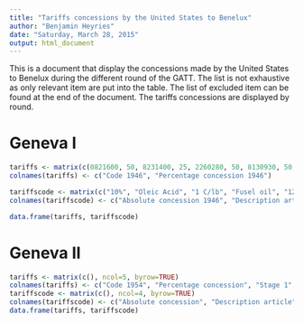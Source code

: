 ```yaml
---
title: "Tariffs concessions by the United States to Benelux"
author: "Benjamin Heyries"
date: "Saturday, March 28, 2015"
output: html_document
---
```


This is a document that display the concessions made by the United States to Benelux during the different round of the GATT. The list is not exhaustive as only relevant item are put into the table. The list of excluded item can be found at the end of the document.
The tariffs concessions are displayed by round.

Geneva I
================

```r
tariffs <- matrix(c(0821600, 50, 8231400, 25, 2260280, 50, 8130930, 50, 8243600, 33, 8380940, 00, 8380140, 50, 8380150, 50, 8240000, 50, 8241000, 50, 8402500, 50, 8402600, 50, 8140700, 50, 8380500, 00, 8040680, 50, 8089200, 50, 8380340, 00, 8380350, 00, 8380410, 50, 8380560, 33, 8380620, 50, 0097300, 10, 0097500, 50, 0932100, 50, 2946000, 50, 2946100, 50, 8291100, 31, "8380811M", 20, "8380811S", 50, 0821100, 50, 1422000, NA, 2260040, 50, 1428200, 33, 8420100, 38, 8380380, 44, 8420170, 25, 8410000, 42, 8410100, 50, 8411000, 33, 8330400, 50, 8330500, 25, 8340000, 25, 8350400, 50, 2812000, 43, 2815000, 50, 2815100, 33, 2815900, 50, 8380390, 22, 8380400, 38, 8380921, 50, 8380933, NA, 5380530, NA, 5380540, 50, 5720000, 50, 5722200, 50, 5181000, 60, 5181200, 50, 5182000, 50, 5420100, 50, 6301000, 50, 5250400, NA, 5200400, 30, 5200410, 30, 5200420, 30, 5200430, 30, 5200450, 30, 5200470, 30, 5200490, 30, 5200520, 30, 5200530, 30, 5200540, 30, 5200550, 30, 5200560, 30, 5200570, 30, 5200590, 30, 5200660, 30, 5200670, 30, 5200680, 30, 5200690, 30, 5200700, 30, 5200710, 30, 5200720, 30, 5200760, 30, 5200770, 30, 5200780, 30, 5200790, 30, 5200800, 30, 5200810, 30, 5200820, 30, 5250000, 50, 5250100, 50, 5240400, 50, 5220000, 50, 5220010, 50, 5220020, 50, 5220020, 50, 5220030, 50, 5220100, 50, 5220110, 50, 5220120, 50, 5220130, 50, 5220200, 50, 5220210, 50, 5220220, 50, 5240000, 50, 5240010, 50, 5240020, 50, 5240030, 50, 5240090, 50, 5240100, 50, 5240110, 50, 5240120, 50, 5240130, 50, 5240180, 50, 5240190, 50, 5240300, 50, 5240310, 50, 5240320, 50, 5270800, 50, 5290300, 33, 5080100, 50, 5080300, 50, 6003300, 30, 6003500, 33, 6020100, 50, 6020200, 50, 6021100, 50, 6021200, 50, 6005000, 50, 6005100, 50, 6005200, 50, 6005300, 50, 6008000, 50, 6008100, 50, 6008200, 50, 6008300, 50, 6008400, 50, 6041000, 50, 6041200, 50, 6041300, 50, 6041400, 50, 6042000, 50, 6042100, 50, 6042200, 50, 6042300, 50, 6042400, 50, 6044000, 50, 6044200, 50, 6044300, 50, 6044400, 50, 6053000, 50, 6053000, 50, 6053100, 50, 6053200, 50, 6053300, 50, 6055000, 50, 6055100, 50, 6055200, 50, 6055130, 50, 6039000, NA, 6039100, NA, 6039300, 50, 6054000, NA, 6054100, NA, 6054200, NA, 6054300, NA, 6054400, NA, 6054500, NA, 6054600, NA, 6054700, 50, 6054800, 50, "Vario", 50, 6081000, 38, 6081100, 33, 6111000, 40, 6101020, 43, 6111300, 46, 6110500, 25, 6110900, 25, 6036000, 50, 6098100, 50, 6790800, 40, 6094900, 50, 6100510, 50, 6100520, 50, 6100160, 40, 6113500, 50, 6092000, 50, 6092100, 50, 6092200, 50, 6092300, 50, 6092400, 50, 6200500, 50, 6200510, 50, 6200520, 43, 6112000, 25, 6112100, 33, 6112600, 00, 6112700, 50, 6111230, NA, 6200530, 50, 6200540, 50, 6200820, 40, 6200970, 50, 7090690, 50, 7090700, 43, 7090710, 43, 9470400, 33, 9470410, 50, 9470420, NA, 9470430, NA, 9470440, 30, 9470450, NA, 9470480, 39, 9470490, 50, 9470500, NA, 9470530, 00, 9470540, NA, 9470560, NA, 9470580, 45, 9590024, 50, 9550980, 50, 6559900, 50, 6100700, 40, 6100710, 50, 4280220, 50, 2620100, 33, 2601100, 20, 0040000, 44, 0040100, 36, 0040700, 41, 0041000, 49, 0041100, 50, 0041300, 50, 0036500, 50, 0046700, NA, 0862100, 50, 0862200, 50, 0862300, 00, 0862400, 50, 0862500, 50, 0862600, 50, 0700000, 40, 0700100, 33, 1090150, 50, 1059100, 50, 1059200, 00, 1318300, NA, 1330890, 50, 2501000, 50, 2503000, 00, 2504000, 17, 2506000, 50, 2506900, 33, 2552000, 00, 2552100, 50, 2265000, 50, 2451000, 17, 2454000, 33, 2454100, 33, 2456000, 00, 2460100, 33, 2460120, 00, 2460130, 00, 2460220, 33, 2460240, 38, 2460260, 50, 2460420, 25, 2460500, 33, 2460700, 00, 2460990, 33, 1191500, 50, 1236100, 50, 1236300, 33, 1210040, 50, 1235100, 29, 1235200, 40, 1249600, 50, 1250210, 50, 1210010, 50, 1250440, 33, 1250540, 17, 1502100, 33, 1503500, 33, 1503000, 25, 1502300, 25, 1503300, 25, 1770310, 50, 1800000, 50, 3078000, 27, 3080100, 44, 3086600, 40, 3230400, 40, 3224300, 50, 3224900, 50, 3262500, 00, 3262600, 00, 3262700, 50, 3390020, 50, 3272500, 50, 3417110, 00, 3417200, 50, 3417500, 25, 3248100, 50, 3286000, 50, 3276000, 50, 3274000, 50, 3248200, 50, 3287300, 50, 3285100, 50, 3285300, 50, 3963600, 50, 3550000, 25, 3550100, 19, 2553000, 18, 3553100, 23, 3553200, 19, 3553400, 25, 3553500, 19, 3553600, 30, 3553700, 25, 3553000, 00, 3553900, 00, 3554000, 00, 3609000, NA, 3609100, NA, 3609200, NA, 3670010, 25, 3670020, 25, 3670030, 25, 3670030, 25, 3670050, 25, 3670110, 25, 3670120, 25, 3670130, 25, 3670130, 25, 3670140, 25, 3670150, 25, 3801000, 50, 3801300, NA, 3801600, NA, 3801900, NA, 3802500, 50, 3802600, NA, 3802700, NA, 3802800, NA, 3805000, 50, 3805100, 50, 3805200, 50, 3810000, 20, 4740140, 50, 4721200, 50, 4721300, NA, 4727000, 00, 4727500, NA, 9040000, 50, 9040100, 50, 9040200, 00, 9040400, 47, 9522400, 50, 9522500, 47, 4274610, 50, 4724620, 50, 4724710, NA, 4772000, 50, 4717300, 50, 9510410, 47, 9510510, 40, 4799540, 00, 5520000, 50, 5520100, 50, 5520030, 50, 5520050, 50, 3910100, 50, 3910200, 50, 3910300, 50, 3910500, 50, 0741000, 46, 3698800, 50, 3698500, 50, 3698600, 50, 5957000, 00, 3163000, 50, 3163100, 44, 3293000, 50, 3293100, 44, 3643000, 50, 3643100, 44, 3749000, 50, 3749100, 44, 6883400, 50, 6883600, 44, 3963700, 50, 0306100, 17, 2950060, 50, 9850640, 50, 9010000, 50, 9010200, 50, 9010300, 50, 9010300, 50, 9010900, 50, 9019100, 50, 9019200, 50, 9019200, 50, 9019300, 50, 9019600, 50, 9019700, 50, 9019800, 50, 9030100, 00, 9800410, 50, 2260210, 25, 2260230, 25, 2210020, "Bind", 7890090, "Bind", 2308000, "Bind", 8380005, "Bind", 9919300, "Bind", 2201000, "Bind", 3411000, "Bind", 8380009, "Bind", 5009000, "Bind", 6661000, "Bind", 2210040, "Bind", 2210290, "Bind", 2210860, "Bind", 8380017, "Bind", 3403000, "Bind", 3403000, "Bind", 3409200, "Bind", 8500000, "Bind", 8509800, "Bind", 8511300, "Bind", 8519100, "Bind", 8519300, "Bind", 8519400, "Bind", 8519500, "Bind", 2102000, "Bind", 2109700, "Bind", 0930000, "Bind", 2237000, "Bind", 3428300, "Bind", 0715000, "Bind", 0729400, "Bind", 2274100, "Bind", 2280160, "Bind", 2243000, "Bind", 5054300, "Bind", 5054500, "Bind", 5054600, "Bind", 5054700, "Bind", 5057000, "Bind", 5062000, "Bind", 5067100, "Bind", 5076000, "Bind", 5077000, "Bind", 8130350, "Bind", 8102000, "Bind", 8103200, "Bind", 8103300, "Bind", 8103300, "Bind", 8103400, "Bind", 8103500, "Bind", 8103600, "Bind", 8103800, "Bind", 8103900, "Bind", 8360000, "Bind", 1227000, "Bind", 0293200, "Bind", 8335000, "Bind", 1529000, "Bind", 1539000, "Bind", 1540000, "Bind", 1541000, "Bind", 1542000, "Bind", 1228000, "Bind", 2934000, "Bind", 5750500, "Bind", 6093000, "Bind", 4066000, "Bind"), ncol=2, byrow=TRUE)
colnames(tariffs) <- c("Code 1946", "Percentage concession 1946")

tariffscode <- matrix(c("10%", "Oleic Acid", "1 C/lb", "Fusel oil", "12.5%", "Fatty alcohol", "7.5%", "Haarlem oil", "5%", "Amonium silicofluoride", "0%", "Laundry sour", "1/10 ct/lb", "Aluminum sulfate 1", "1/10 ct/lb", "Aluminium sulfate 2", "5/8 ct/lb", "Amonium Chloride", "0.5 ct/lb", "Amonium nitrate", "0.1 ct /lb",  "Whiting", "0.25 ct/lb", "Whiting ground", "7.5%", "Haarlem oil doses", "0", "Flavouring extracts with alcohol", "1.75 ct/lb + 10%", "Naphthalene", "3.5 ct/lb + 22.5%", "Saccharin", "0", "Cobalt lineleate", "0", "Cobalt sulfate", "2 ct/lb", "Amyl acetate", "5%", "Flavouring extracts without alcohol", "5.5 ct/lb", "Hexamethylenotetramine", "2% + 0 ct", "Gelatine less 40 ct", "3.5 ct/lb + 10%", "Gelatine less 80 ct", "4 ct/lb + 12.5%", "Gelatine more 80ct", "1 ct/lb + 12.5%", "Vegetable glue less 40ct", "4 ct/lb + 12.5%", "Vegetable Glue more than 40ct", "7/15 ct/lb", "Refined glycerine", "5%", "Manganese compound: Borate", "12.5%","Manganese compound: sulphate", "10%", "Animal fats", "From 20% to 3ct/lb: more than 10%, less than 20%", "Corn or maise oil", "1ct/lb", "Poppy seed oil", "1 ct/lb", "Sesame oil", "3 ct/lb", "Blue pigments", "20%", "Activated chars and carbons", "0.625 ct/lb", "Red load", "5/8 ct/lb", "Lithopone 1", "7/8 ct/lb + 7.5%", "Lithopone 2", "0.3 ct/lb", "Zinc oxide", "3.5 ct/lb", "Potassium forricianide = red", "1 ct/lb", "Potassium forrocyanide = yellow", "0.5 ct/lb", "Sodium forrocyanide = yellow", "3/4 ct/lb", "Sodium silicoflurride", "3/4 ct/lb", "Potato starch", "3/4 ct/lb", "Corn starsh", "0.5 ct/lb", "Rice starsh", "0.5 ct/lb", "Wheat starsh", "0.75 ct/lb", "Other starsh", "0.5 ct/lb", "Potato Dextrine", "0.75 ct/lb", "Other dextrine", "15%", "Titanium", "unreadable", "Zinc chloride", "20% on the lower bound", "Ceramic mosaic tiles <40ct", "30%", "Ceramic tiles>40ct", "15/64 ct/lb", "Magnosite crude", "15/32 ct/lb", "Magnisite: Ground caustique", "0.0225 ct/lb", "Cement: hydraulic", "0225 ct/lb", "Hydraulic cement clinker", "0.03 ct/lb", "White nonstaining cement", "50 ct/ton", "Sand >95% selica", "50 ct/ton", "Bauxite crude", "From 60% to 50 ct (30-50%)", "Plated or cased glassware", "27/64 ct/lb","Cylinder, crown and sheet glass (CCSG) 1", "29/64 ct/lb", "CCSG 2", "35/64 ct/lb", "CCSG 3", "38/64 ct/lb", "CCSG 4", "33/64 ct/lb", "CCSG 5", "59/64 ct/lb", "CCSG 6", "54/64 ct/lb", "CCSG 7", "27/64 ct/lb", "CCSG 8", "29/64 ct/lb", "CCSG 9", "35/64 ct/lb", "CCSG 10", "38/64 ct/lb", "CCSG 11", "33/64 ct/lb", "CCSG 12", "59/64", "CCSG 13", "54/64 ct/lb", "CCSG 14", "27/64 ct/lb", "CCSG 15", "29/64 ct/lb", "CCSG 16", "35/64 ct/lb", "CCSG 17", "38/64 ct/lb", "CCSG 18", "33/64 ct/lb", "CCSG 19", "59/64 ct/lb", "CCSG 20", "54/64 ct/lb", "CCSG 21", "27/64 ct/lb", "CCSG 22", "29/64 ct/lb", "CCSG 23", "35/64 ct/lb", "CCSG 24", "38/64 ct/lb", "CCSG 25", "33/64 ct/lb", "CCSG 26", "59/64 ct/lb", "CCSG 27", "54/64 ct/lb", "CCSG 28", "22.5%", "Luminated Glass", "22.5%", "Manufacture of luminated glass", "0.75 ct/lb", "Rolled glass", "4.15 ct/sqf", "Plate glass (PG) 1", "5.65 ct/sqf", "PG 2", "5.85 ct/sqf", "PG3", "6.60 ct/sqf", "PG 4", "4.15 ct/sqf", "PG 5", "5.65 ct/sqf", "PG 6", "5.85 ct/sqf", "PG 7", "6.60", "PG 8", "5 ct/sqf", "PG with wire netting (PGWN) 1", "6.60 ct/sqf", "PGWN 2", "7.65 ct/sqf", "PGWN 3", "4.15 ct/sqf", "CCSG not plate gass (CCSGNPG) 1", "5.65 ct/sqf", "CCSGNPG 2", "5.85 ct/sqf", "CCSGNPG 3", "6.60 ct/sqf", "CCSGNPG 4", "25% for min", "CCSGNPG 5", "20% for min", "CCSGNPG 6", "5 ct/sqf", "OTher CCSG (OCCSG) 1", "6.60 ct/sqf", "OCCSG 2", "7.65 ct/sqf", "OCCSG 3", "25%", "Pressed glass building block", "10%", "Circular glass tiles", "50 ct/cuft", "Black marbel: dressed or sawed", "32.5 ct/cuft", "Black marble: rough", "37.5 ct/ton", "Pig Iron: no dutiable alloy", "37.5 ct/ton", "Pig iron: with dutiable alloy", "0.125 ct/lb", "unfinished iron 1", "0.25 ct/lb", "unfinished iron 2", "0.125 ct/lb", "Non-iron muck bars 1", "0.25 ct/lb", "Non-iron muck bars 2", "0.25 ct/lb", "Steel concrete reinforcement bars (SCRB) 1", "0.2 ct/lb", "SCRB 2", "10%", "SCRB 3", "10%", "SCRB 4", "0.125 ct/lb", "Steel bars 1", "0.2 ct/lb", "Steel bars 2", "3/16 ct/lb", "Steel bar 3", "10%", "Steel bar 4", "10%", "Steel bar 5", "0.125 ct/lb", "Steel ingot", "3/16 ct/lb", "Steel ingot 2", "10%", "Steel ingot 3", "10%", "Steel ingot 4", "0.125 ct/lb", "Steel billets 1", "0.2 ct/lb", "Steel billets 2", "3/16 ct/lb", "Steel billets 3", "10%", "Steel billets 4", "10%", "Steel billets 5", "0.125 ct/lb", "Various steel item (VSI) 1", "0.2 ct/lb", "VSI 2", "10%", "VSI 3", "10%", "VSI 4", "0.125", "Steel circular saw plates (SCSP) 1", "0.2 ct/lb", "SCSP 2", "10%", "SCSP 3", "10%", "SCSP 4", "0.125", "Steel shouts and plates (SSP) 1", "0.2 ct/lb", "SSP 2", "10%", "SSP 3", "10%", "SSP 4", "From 0.35 ct/lb to 10% with 0.175 ct/lb min", "Boiler or other plate iron (BPI) 1", "From 0.35 ct/lb to 10% with 0.175 ct/lb min", "BPI 2", "10%", "BPI 3", "From 0.35 ct/lb to 10% with 0.175 ct/lb min", "Steel and skelp (SS) 1", "From 0.35 ct/lb to 10% with 0.175 ct/lb min", "SS 2", "From 0.45 ct/lb to 10% with 0.225 ct/lb min", "SS 3", "From 0.45 ct/lb to 10% with 0.225 ct/lb min", "SS 4", "From 0.60 ct/lb to 10% with 0.3 ct/lb min", "SS 5", "From 0.70 ct/lb to 10% with 0.35 ct/lb min", "SS 6", "From 0.60 ct/lb to 10% with 0.3 ct/lb min", "SS 7", "10%", "SS 8", "10%", "SS9", "0.1 ct/lb", "Additional duty on galvanized steel", "0.1 ct/lb", "Additional duty on pickled/cold rolled/cleaned steel", "0.085 ct/lb", "Not assembled structural shapes", "5%", "Assembled structural shapes", "0.1 ct/lb", "Hoops iron/steel 1", "0.15 ct/lb", "Hoops iron/steel 2", "0.25 ct/lb", "Hoops iron/steel 3", "0.05 ct/lb", "Hoops iron/steel 4", "0.05 ct/lb", "Hoops iron/steel 5", "0.125 ct/lb", "Wire rods",  "17.5%", "Wire strand", "10%", "Wire", "0.25 ct/lb", "Baling wire", "0.25 ct/lb", "Galvanized fencing wire (GFW) 1", "0.25 ct/lb", "GFW 2", "20%", "Woven wire cloth", "0.5 ct/lb", "Wheels for railways", "3/8 ct/lb", "Tubes 1", "5/8 ct/lb", "Tubes 2", "7/8 ct/lb", "Tubes 3", "5/8 ct/lb", "Tubes 4", "7/8 ct/lb", "Tubes 5", "0.5 ct/lb", "Bolts 1", "0.3 ct/lb", "Bolts 2", "15%", "Bolts 3", "0.1 ct/lb", "Cut nails 1", "5%", "Cut nails 2", "0", "Staples", "0.2 ct/lb", "Wire nails small", "0.25 ct/lb", "Wire snails big", "0.1 ct/lb", "Spikes", "15%", "Other spikes and staples", "15%", "Rivots", "0.5 ct/lb", "Other rivots", "10%", "Wood screws", "20%", "Hollow or flat ware", "17.5%", "Telephone apparitus", "7.5%", "X-ray tubes", "7.5%", "Other X-ray parts", "25 ct/unit + 7.5%", "Shotgun, combination shotgun (SCS) 1", "75 ct/unit + 22.5%", "SCS 2", "1 $/unit + 7.5%", "SCS 3", "2 $/unit + 22.5%", "SCS 4", "1 $/unit + 7.5%", "SCS 5", "3 $/unit + 22.5%", "SCS 6", "2 $/unit + 7.5%", "SCS 7", "5 $/unit + 22.5%", "SCS 8", "12.5%", "SCS 9", "32.5%", "SCS 10", "2 $/unit + 12.5%", "SCS 11", "0", "Barrels for shotgun", "1 $/unit + 10%", "Barrels for shotgun 2", "1.25 $/unit + 10%", "Stocks for shotgun", "12.5%", "Other shotgun parts", "2.25 $/unit + 32.5%", "Pigeon timer", "22.5%", "Clock cases", "22.5%", "Zinc manufactures (no precious)", "20%", "Wire fencing before weaving", "30%", "Wire fencing after weaving", "12.5%", "Bio-shavings", "0.50 $/lb", "Tobacco unmanufactured", "0.43 $/lb", "Manufactured tobacco", "0.8 ct/lb", "Condensed and evaporated milk (CEM) 1", "1 ct/lb", "CEM 2", "1.03 ct/lb", "CEM 3", "2.91 ct/lb", "Whole milk dried", "1.5 ct/lb", "Skimmed mild dried", "6.13 ct/lb", "Cream dried", "1.5 ct/lb + 10% for min", "Edam and Gouda", "0", "Other Edam and Cheese", "Live Birds 1", "25 ct/unit","10%", "Live Birds 2", "0", "Song Birds 1", "10%", "Song Birds 2", "25 ct/unit", "Other birds 1",  "10 %", "ohter Birds 2", "10%", "Herring pickled/Salted 1", "0.25 ct/lb + net instead of no precision", "Herrin pickled/salted 2","0.5 ct/lb", "Pearl Barley", "5/16 ct/lb", "Rice meal/flour/polish/bran", "0", "Broken rice", "Uniformed to 12.5 ct/cu.ft instead of seasons duty", "Hothouse grapes", "17.5%", "Other fruit pastes/pulps", "0.2 ct/unit", "Bulbs 1", "0", "Bulb 2", "0.1 ct/unit", "Bulb 3", "0.05 ct/unot", "Bulb 4", "5%", "Other bulbs", "0", "Rose stocks and plants", "2 ct/unit", "Rose plant and stock 2", "0.08 ct/lb", "Poppy seeds", "1 ct/lb", "Garden and field seeds (GFS) 1", "1 ct/lb", "GFS 2", "1 ct/lb", "GFS 3", "0", "GFS 4", "1 ct/lb", "GFS 5", "0", "GFS 6", "0", GFS 7", "1 ct/lb", "GFS 8", " 3 ct/lb", "GFS 9", "1 ct/lb", "GFS 10", "1 ct/lb", "GFS 11", "1 ct/lb", "GFS 12", "0", "GFS 13", "1 ct/lb", "GFS 14", "1.5 ct/lb", "Beans in brine", "1 ct/lb + precision measurement", "Peas 1", "0.5 ct/lb + precision measurement", "Peas 2", "0.75 ct/lb", "Cabbage", "10%", "Cucumbers, pickled in brine", "10%", "Pickled onions or onions in brine", "12.5%", "Squerkraut", "17.5%", "Loup, Soup rolls or cubes", "0.75 ct/lb", "Crude chicory emdives", "0.5 ct/lb", "Crude chicory roots", "0.5 ct/lb", "Chicory ground or prepared", "0.5 ct/lb", "Cocoa unsweentened", "0.5 ct/lb", "Chocolate, unswentened", "0.5 ct/lb", "Sweetened cocoa or chocolate", "5%", "Sweetened cocoa or chocolate", "35 ct/gal + 2.50$/gal on alcohol content", "Cherry, prune, vine or juice", "15%", "Tapestries amd Jacquard", "27.5%", "Cotton pile fabrics", "10%", "Polishing, dust and other mop clothes", "10%", "Label for garnments", "10%", "Cotton oriental imitation floor covering", "17.5%", "Cotton out pile rugs", "0", "Unmanufactured Flax", "0", "Unmanufactured Flax 2", "5.60$/ton", "Unmanufactured Flax", "10%", "Silver and roving of vegetable", "20%", "Threads, tzines and cords of hemp and ramie", "0", Cordage 1", "0.75 ct/lb", "Cordage 2", "5%", "Cords and twines of hard fiber", "15%", "Woven fabrics for paddings or interlinigs 1", "15%", "Woven fabrics for paddings or interlings 2", "15%", "Artists canvas of flax", "10%", "Woven fabrics 1", "10%", "Woven fabrics 2" "15%", "Pile non cotton fabrtics", "15%", "Manufacturer of non cotton pile fabrics", "20%", "Other floor covering", "4 ct/lb", "Wool noils (WN) 1", "4 ct/lb", "WN 2", "6 ct/lb", "WN 3", "3.5 ct/lb", "WN 4", "3.5 ct/lb", "WN 5", "3.5 ct/lb", "WN 6", "1.5 ct/lb", "WN 7", "3.5 ct/lb", "WN 8", "3.5 ct/ lb", "WN 9", "0", "WN 10", "0", "WN 11", "0", "WN 12", "12.5 ct/lb + 15%", Green billiard clothes (GBC) 1", "12.5 ct/lb + 15%", "GBC 2", "12,5 ct/lb + 15%", "GBC 3", "10%", "Carpets, rugs, mats and parts(CRMP) 1", "10%", "CRMP 2", "10%", "CRMP 3", "10%", "CRMP 4", "10%", "CRMP 5", "10%", "CRMP 6", "10%", "CRMP 7", "10%", "CRMP 8", "10%", "CRMP 9", "22.5% with 22.5 ct/lb min", "Yarn of rayen or other synthetic textiles (YRS) 1", "22.5% with 32.5 ct/lb min", "YRS 2", "22.5% with 17.5 ct/lb min", "YRS 3", "25% with 27.5 ct/lb min", "YRS 4", "22.5% + 22.5 ct/lb with 45 ct/lb min", "YRS 5", "22.5% + 22.5 ct/lb with 35 ct/lb min", "YRS 6", "25% + 22.5 ct/lb with 40 ct/lb min", "YRS 7", "25% + 22.5 ct/lb with 30 ct/lb min", "YRS 8", "5%", "Rayon waste", "12.5%", "Rayon noils", "5 ct/lb + 12.5 ct/lb", "Garnetted rayon", "5%", "Filaments of rayon", "5%", "Strawboard", "1 ct/lb + 5%", "Vegetable parchment", "1.5 ct/lb + 5%", "Parafied paper", "0", "Uncoated paper", "0 ct/lb + 10%", "Other uncoated papers", "10%", "Photographic print and similar papers (PPSP) 1", "12.5%", "PPSP 2", "0", "PPSP 3", "10.5%", "PPSP 4", "15%", "Transparencies printed lithographically (TPL) 1", "17.5%", "TPL 2", "0.5 ct/lb + 10%", "Bristol board (BB) 1", "1.5 ct/lb +12.5%", "BB 2", "0.5 ct/lb +5%", "BB 3", "1.5 ct/lb + 7.5%", "BB 4", "7.5%", "Strawboard amd straw paper", "3.5%", "Books of bona fide foreign authorship", "5%", "Book not of bona fide foreign authorship", "0", Ribben flycatchers", "0.3 ct/lb", "Shingles, siding, roofing and ridge rolls of asbestos cement (SSRRR) 1", "3/8 ct/lb", "SSRRR 2", "0.3 ct/lb", "Articles in part of asbestos cement 1", "3/8 ct/lb", "Articles in part of asbestos cement", "6.25%", "Harvest hats (HH) 1", "6.25%", "HH 2", "6.25", "HH 3", "6.25", "HH 4", "12.5%", " Cut fur for hatters use", "5%", "Curled hair", "10%", "Hair felt", "10%", "Manufactured hairfel", "0", "Diamonds out", "30%", "Laces articles 1", "20%", "Laces articles 2", "30%", "Laces articles 3", "20%", "Laces articles 4", "30%", "Laces articles 5", "20%", "Laces articles 6", "30%", "Laces articles 7",  "20%", "Laces articles 8", "30%", "Laces articles 9", "20%", "Laces articles 10", "30%", "Laces articles 11", "20%", "Laces articles 12", "45%", "Fringes", "3.5%", "Calf and kip upper leather", "12.5%", "Palm loaf manufactures", "25 ct/lb + 20%", "Laminated reds, tubes, strips or blank of synthetic resin", "6.25%", "Photgraphic film sensitized (PFS) 1", "6.25%", "PFS 2", "6.25", "PFS 3", "6.25", "PFS4", "6.25%", "Raw motion picture film sensitized (RMPFS) 1", "6.25%", "RMPFS 2", "6.25%", "RMPFS 3", "0.1 ct/lin.ft", "RMPFS 4", "0.1 ct/lin.ft", "RMPFS 5", "0.1 ct/lin.ft", "RMPFS 6" , "0", "Photographic dry plates", "Tobacco pipes", "1.25 ct/unit +15%", "5%", "Fatty acids 1", "5%%, "Fatty acids 2", "0", "Alcos", "0", "Cream separators", "0", "Gambier or terra japonica", "0", "Arsenic sulphide", "0", "Phtographic dry plates and fil; of Americam manufactured exposed abroad", "0", ""Cinchena bark from quinine", "0", "Calcium arsonate", "0", "Coal and coke briquet", "0", "Cobalt metal", "0", "Cubebs", "0", "Drug roots", "0", "Ferrous sulfate", "0", "Kapok", "0", "Magay or cantala", "0", "Nitrogenous fertilizer: amomium sulfate", "0", "Other nitrogenous fertilizer material", "0", "Precipitated bone phosphate", "0", "Basic slag", "0", "Superphosphates 1", "0", "Superphosphates 2", "0", "Superphosphates 3", "0", "Gums and resins: damar", "0", "Gums and resins: copal gums", "0", "Ossein", "0", "Rapeseed", "0", "Oakum", "0", "Moleskins", "0", "Fur-tails, paws, pieces and cuttings", "0", "Oil of citronella", "0", "Palm oil", "0", "Petroleum products 1", "0", "Petroleu; products 2", "0", Petroleum products 3", "0", "petroleum products 4", "0", "Petroleum products 5", "0", "Petroleum products 6", "0", "Petroleum products 7", "0", "Petroleum products 8", "0", 'petroleum products 9", "0", "Petroleum products 10', "0", "Quinine and salts 1", "0", "Quinine and salts 2", "0", "Quinine and salts 3", "0", "Quinine and salts 4", "0", "Quinine and salts 5", "0", "Quinine and salts 6", "0", "Quinine and salts 7", "0", "Quinine and salts 8", "0", "Quinine and salts 8", "0", "Radium salts", "0", "Sago crude and sago flour", "0", "Elk skins, buck or doe", "0", "Sodium sulphate, crude", "0", "Carazay seed", "0", "Nutmegs, unground", "0", "Mace, unground", "0", "Black pepper, unground", "0", "Zhite pepper unground", "0", "Tapiocca, tapiocca flour, and cassava", "0", "Wafers not edible", "0", "Mineral wax: ceresin", "0", "Barbed wire", "0", "Rattan unmanufactured", "0"), ncol = 2, byrow=TRUE)
colnames(tariffscode) <- c("Absolute concession 1946", "Description article")

data.frame(tariffs, tariffscode)
```


Geneva II
================

```r
tariffs <- matrix(c(), ncol=5, byrow=TRUE)
colnames(tariffs) <- c("Code 1954", "Percentage concession", "Stage 1", "Stage 2", "Stage 3")
tariffscode <- matrix(c(), ncol=4, byrow=TRUE)
colnames(tariffscode) <- c("Absolute concession", "Description article", "Code 1946", "Change")
data.frame(tariffs, tariffscode)
```
